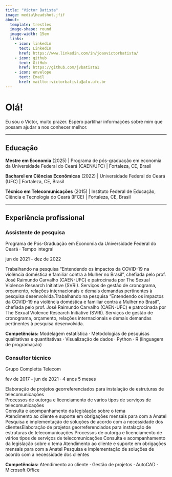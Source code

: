 ```yaml
---
title: "Victor Batista"
image: media\headshot.jfif
about: 
  template: trestles
  image-shape: round
  image-width: 15em
  links:
    - icon: linkedin
      text: LinkedIn
      href: https://www.linkedin.com/in/joaovictorbatista/
    - icon: github
      text: GitHub
      href: https://github.com/jvbatista1
    - icon: envelope
      text: Email
      href: mailto::victorbatista@alu.ufc.br
---
```


:::{#hero-heading} 

# Olá!

Eu sou o Victor, muito prazer. Espero partilhar informações sobre mim que possam ajudar a nos conhecer melhor.

---

## Educação

**Mestre em Economia** (2025) | Programa de pós-graduação em economia da Universidade Federal do Ceará (CAEN/UFC) | Fortaleza, CE, Brasil

**Bacharel em Ciências Econômicas** (2022) | Universidade Federal do Ceará (UFC) | Fortaleza, CE, Brasil

**Técnico em Telecomunicações** (2015) | Instituto Federal de Educação, Ciência e Tecnologia do Ceará (IFCE) | Fortaleza, CE, Brasil

---

## Experiência profissional

### **Assistente de pesquisa**

Programa de Pós-Graduação em Economia da Universidade Federal do Ceará · Tempo integral

jun de 2021 - dez de 2022

Trabalhando na pesquisa "Entendendo os impactos da COVID-19 na violência doméstica e familiar contra a Mulher no Brasil", chefiada pelo prof. José Raimundo Carvalho (CAEN-UFC) e patrocinada por The Sexual Violence Research Initiative (SVRI). Serviços de gestão de cronograma, orçamento, relações internacionais e demais demandas pertinentes à pesquisa desenvolvida.Trabalhando na pesquisa "Entendendo os impactos da COVID-19 na violência doméstica e familiar contra a Mulher no Brasil", chefiada pelo prof. José Raimundo Carvalho (CAEN-UFC) e patrocinada por The Sexual Violence Research Initiative (SVRI). Serviços de gestão de cronograma, orçamento, relações internacionais e demais demandas pertinentes à pesquisa desenvolvida.

**Competências:** Modelagem estatística · Metodologias de pesquisas qualitativas e quantitativas · Visualização de dados · Python · R (linguagem de programação)

### **Consultor técnico**

Grupo Completta Telecom

fev de 2017 - jun de 2021 · 4 anos 5 meses

Elaboração de projetos georreferenciados para instalação de estruturas de telecomunicações\
Processos de outorga e licenciamento de vários tipos de serviços de telecomunicações\
Consulta e acompanhamento da legislação sobre o tema\
Atendimento ao cliente e suporte em obrigações mensais para com a Anatel\
Pesquisa e implementação de soluções de acordo com a necessidade dos clientesElaboração de projetos georreferenciados para instalação de estruturas de telecomunicações Processos de outorga e licenciamento de vários tipos de serviços de telecomunicações Consulta e acompanhamento da legislação sobre o tema Atendimento ao cliente e suporte em obrigações mensais para com a Anatel Pesquisa e implementação de soluções de acordo com a necessidade dos clientes

**Competências:** Atendimento ao cliente · Gestão de projetos · AutoCAD · Microsoft Office

:::
